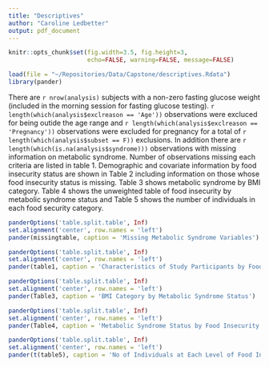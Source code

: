 ```yaml
---
title: "Descriptives"
author: "Caroline Ledbetter"
output: pdf_document
---
```


```r
knitr::opts_chunk$set(fig.width=3.5, fig.height=3, 
                      echo=FALSE, warning=FALSE, message=FALSE)
```
```r
load(file = "~/Repositories/Data/Capstone/descriptives.Rdata")
library(pander)
```

There are `r nrow(analysis)` subjects with a non-zero fasting glucose weight (included in the morning session for fasting glucose testing). `r length(which(analysis$exclreason == 'Age'))` observations were excluced for being outide the age range and `r length(which(analysis$exclreason == 'Pregnancy'))` observations were excluded for pregnancy for a total of `r length(which(analysis$subset == F))` exclusions. In addition there are `r length(which(is.na(analysis$syndrome)))` observations with missing information on metabolic syndrome. Number of observations missing each criteria are listed in table 1. Demographic and covariate information by food insecurity status are shown in Table 2 including information on those whose food insecurity status is missing. Table 3 shows metabolic syndrome by BMI category. Table 4 shows the unweighted table of food insecurity by metabolic syndrome status and Table 5 shows the number of individuals in each food security category. 

```r
panderOptions('table.split.table', Inf)
set.alignment('center', row.names = 'left')
pander(missingtable, caption = 'Missing Metabolic Syndrome Variables')
```


```r
panderOptions('table.split.table', Inf)
set.alignment('center', row.names = 'left')
pander(table1, caption = 'Characteristics of Study Participants by Food Insecurity Status')
```

```r
panderOptions('table.split.table', Inf)
set.alignment('center', row.names = 'left')
pander(Table3, caption = 'BMI Category by Metabolic Syndrome Status')
```

```r
panderOptions('table.split.table', Inf)
set.alignment('center', row.names = 'left')
pander(Table4, caption = 'Metabolic Syndrome Status by Food Insecurity')
```

```r
panderOptions('table.split.table', Inf)
set.alignment('center', row.names = 'left')
pander(t(table5), caption = 'No of Individuals at Each Level of Food Insecurity')
```

